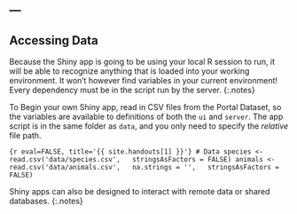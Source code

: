 ---
---

## Accessing Data

Because the Shiny app is going to be using your local R session to run, it will
be able to recognize anything that is loaded into your working environment. It
won't however find variables in your current environment! Every dependency must
be in the script run by the server.
{:.notes}

To Begin your own Shiny app, read in CSV files from the Portal Dataset, so the
variables are available to definitions of both the `ui` and `server`. The app
script is in the same folder as `data`, and you only need to specify the
_relative_ file path.

```{r eval=FALSE, title='{{ site.handouts[1] }}'}
# Data
species <- read.csv('data/species.csv',
  stringsAsFactors = FALSE)
animals <- read.csv('data/animals.csv',
  na.strings = '',
  stringsAsFactors = FALSE)
```

Shiny apps can also be designed to interact with remote data or shared databases.
{:.notes}